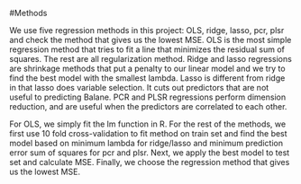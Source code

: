 #Methods

We use five regression methods in this project: OLS, ridge, lasso, pcr, plsr and check the method that gives us the lowest MSE. 
OLS is the most simple regression method that tries to fit a line that 
minimizes the residual sum of squares.  The rest are all regularization method. Ridge and lasso regressions are shrinkage methods that put a 
penalty to our linear model and we try to find the best model with the 
smallest lambda. Lasso is different from ridge in that lasso does variable selection.  It cuts out predictors that are not useful to predicting Balane.  PCR and PLSR regressions perform dimension reduction, and are useful when the predictors are correlated to each other.

For OLS, we simply fit the lm function in R.  For the rest of the methods,
we first use 10 fold cross-validation to fit method on train set and find the best model based on minimum lambda for ridge/lasso and minimum prediction error sum of squares for pcr and plsr.  Next, we apply the best model to test set and calculate MSE.  Finally, we choose the regression method that gives us the lowest MSE.
